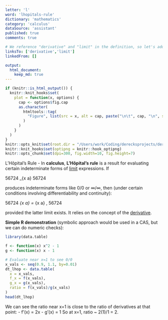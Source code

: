 ```yaml
---
letter: 'l'
word: 'lhopitals-rule'
dictionary: 'mathematics'
category: 'calculus'
dataSource: 'assistant'
published: true
comments: true

# We reference "derivative" and "limit" in the definition, so let's add them.
linksTo: ['derivative','limit']
linkedFrom: []

output:
  html_document:
    keep_md: true
---
```


```r
if (knitr::is_html_output()) {
  knitr::knit_hooks$set(
    plot = function(x, options) {
      cap <- options$fig.cap
      as.character(
        htmltools::tag(
          "Figure", list(src = x, alt = cap, paste("\n\t", cap, "\n", sep=""))
        )
      )
    }
  )
}
knitr::opts_knit$set(root.dir = "/Users/work/Coding/derecksprojects/derecksnotes.com-playground/derecksnotes.com/client/src/app/dictionaries/mathematics/definitions")
knitr::knit_hooks$set(optipng = knitr::hook_optipng)
knitr::opts_chunk$set(dpi=300, fig.width=10, fig.height=7)
```

<a id="lhopitals-rule">L'Hôpital's Rule</a> - In **calculus**, **L'Hôpital's rule** is a result for evaluating certain indeterminate forms of [limit](#limit) expressions. If

56724
\lim_{x \to a} \frac{f(x)}{g(x)}
56724

produces indeterminate forms like $0/0$ or $\infty/\infty$, then (under certain conditions involving differentiability and continuity):

56724
\lim_{x \to a} \frac{f(x)}{g(x)} = \lim_{x \to a} \frac{f'(x)}{g'(x)},
56724

provided the latter limit exists. It relies on the concept of the [derivative](#derivative).

**Simple R demonstration** (symbolic approach would be used in a CAS, but we can do numeric checks):

```r
library(data.table)

f <- function(x) x^2 - 1
g <- function(x) x - 1

# Evaluate near x=1 to see 0/0
x_vals <- seq(0.9, 1.1, by=0.01)
dt_lhop <- data.table(
  x = x_vals,
  f_x = f(x_vals),
  g_x = g(x_vals),
  ratio = f(x_vals)/g(x_vals)
)
head(dt_lhop)
```

We can see the ratio near x=1 is close to the ratio of derivatives at that point:
- f'(x) = 2x
- g'(x) = 1
So at x=1, ratio ~ 2(1)/1 = 2.

